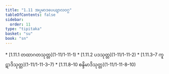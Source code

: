 ```yaml
---
title: "1.11 အပ္ပမာဒပေယျာလဝဂ္ဂ"
tableOfContents: false
sidebar:
  order: 11
type: "tipitaka"
basket: "su"
book: "sn"
---
```



<DynamicBreadcrumb />



<TableOfContents book="sn" section="1.11">
* [1.11.1 တထာဂတသုတ္တ](1-11/1-11-1)
* [1.11.2 ပဒသုတ္တ](1-11/1-11-2)
* [1.11.3–7 ကူဋာဒိသုတ္တ](1-11/1-11-3–7)
* [1.11.8–10 စန္ဒိမာဒိသုတ္တ](1-11/1-11-8–10)
</TableOfContents>